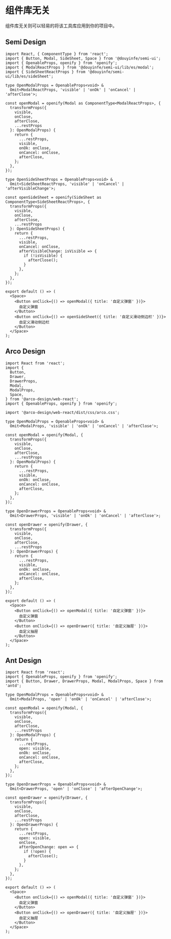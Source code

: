 # 组件库无关

组件库无关则可以轻易的将该工具库应用到你的项目中。

## Semi Design

```tsx
import React, { ComponentType } from 'react';
import { Button, Modal, SideSheet, Space } from '@douyinfe/semi-ui';
import { OpenableProps, openify } from 'openify';
import { ModalReactProps } from '@douyinfe/semi-ui/lib/es/modal';
import { SideSheetReactProps } from '@douyinfe/semi-ui/lib/es/sideSheet';

type OpenModalProps = OpenableProps<void> &
  Omit<ModalReactProps, 'visible' | 'onOk' | 'onCancel' | 'afterClose'>;

const openModal = openify(Modal as ComponentType<ModalReactProps>, {
  transformProps({
    visible,
    onClose,
    afterClose,
    ...restProps
  }: OpenModalProps) {
    return {
      ...restProps,
      visible,
      onOk: onClose,
      onCancel: onClose,
      afterClose,
    };
  },
});

type OpenSideSheetProps = OpenableProps<void> &
  Omit<SideSheetReactProps, 'visible' | 'onCancel' | 'afterVisibleChange'>;

const openSideSheet = openify(SideSheet as ComponentType<SideSheetReactProps>, {
  transformProps({
    visible,
    onClose,
    afterClose,
    ...restProps
  }: OpenSideSheetProps) {
    return {
      ...restProps,
      visible,
      onCancel: onClose,
      afterVisibleChange: isVisible => {
        if (!isVisible) {
          afterClose();
        }
      },
    };
  },
});

export default () => (
  <Space>
    <Button onClick={() => openModal({ title: '自定义弹窗' })}>
      自定义弹窗
    </Button>
    <Button onClick={() => openSideSheet({ title: '自定义滑动侧边栏' })}>
      自定义滑动侧边栏
    </Button>
  </Space>
);
```

## Arco Design

```tsx
import React from 'react';
import {
  Button,
  Drawer,
  DrawerProps,
  Modal,
  ModalProps,
  Space,
} from '@arco-design/web-react';
import { OpenableProps, openify } from 'openify';

import '@arco-design/web-react/dist/css/arco.css';

type OpenModalProps = OpenableProps<void> &
  Omit<ModalProps, 'visible' | 'onOk' | 'onCancel' | 'afterClose'>;

const openModal = openify(Modal, {
  transformProps({
    visible,
    onClose,
    afterClose,
    ...restProps
  }: OpenModalProps) {
    return {
      ...restProps,
      visible,
      onOk: onClose,
      onCancel: onClose,
      afterClose,
    };
  },
});

type OpenDrawerProps = OpenableProps<void> &
  Omit<DrawerProps, 'visible' | 'onOk' | 'onCancel' | 'afterClose'>;

const openDrawer = openify(Drawer, {
  transformProps({
    visible,
    onClose,
    afterClose,
    ...restProps
  }: OpenDrawerProps) {
    return {
      ...restProps,
      visible,
      onOk: onClose,
      onCancel: onClose,
      afterClose,
    };
  },
});

export default () => (
  <Space>
    <Button onClick={() => openModal({ title: '自定义弹窗' })}>
      自定义弹窗
    </Button>
    <Button onClick={() => openDrawer({ title: '自定义抽屉' })}>
      自定义抽屉
    </Button>
  </Space>
);
```

## Ant Design

```tsx
import React from 'react';
import { OpenableProps, openify } from 'openify';
import { Button, Drawer, DrawerProps, Modal, ModalProps, Space } from 'antd';

type OpenModalProps = OpenableProps<void> &
  Omit<ModalProps, 'open' | 'onOk' | 'onCancel' | 'afterClose'>;

const openModal = openify(Modal, {
  transformProps({
    visible,
    onClose,
    afterClose,
    ...restProps
  }: OpenModalProps) {
    return {
      ...restProps,
      open: visible,
      onOk: onClose,
      onCancel: onClose,
      afterClose,
    };
  },
});

type OpenDrawerProps = OpenableProps<void> &
  Omit<DrawerProps, 'open' | 'onClose' | 'afterOpenChange'>;

const openDrawer = openify(Drawer, {
  transformProps({
    visible,
    onClose,
    afterClose,
    ...restProps
  }: OpenDrawerProps) {
    return {
      ...restProps,
      open: visible,
      onClose,
      afterOpenChange: open => {
        if (!open) {
          afterClose();
        }
      },
    };
  },
});

export default () => (
  <Space>
    <Button onClick={() => openModal({ title: '自定义弹窗' })}>
      自定义弹窗
    </Button>
    <Button onClick={() => openDrawer({ title: '自定义抽屉' })}>
      自定义抽屉
    </Button>
  </Space>
);
```
